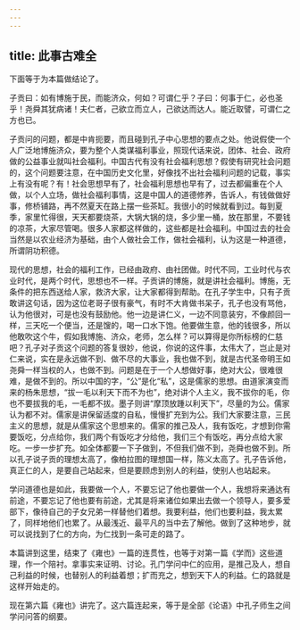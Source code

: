 ```yaml
---
---
---
```

title: 此事古难全
---




下面等于为本篇做结论了。

子贡曰：如有博施于民，而能济众，何如？可谓仁乎？子曰：何事于仁，必也圣乎！尧舜其犹病诸！夫仁者，己欲立而立人，己欲达而达人。能近取譬，可谓仁之方也已。

子贡问的问题，都是中肯扼要，而且碰到孔子中心思想的要点之处。他说假使一个人广泛地博施济众，要为整个人类谋福利事业，照现代话来说，团体、社会、政府做的公益事业就叫社会福利。中国古代有没有社会福利思想？假使有研究社会问题的，这个问题要注意，在中国历史文化里，好像找不出社会福利问题的记载，事实上有没有呢？有！社会思想早有了，社会福利思想也早有了，过去都偏重在个人做，以个人立场，做社会福利事情，这是中国人的道德修养，告诉人，有钱做做好事，修桥铺路，再不然夏天在路上摆一些茶缸。我很小的时候就看到过。每到夏季，家里忙得很，天天都要烧茶，大锅大锅的烧，多少里一桶，放在那里，不要钱的凉茶，大家尽管喝。很多人家都这样做的，这些都是社会福利。中国过去的社会当然是以农业经济为基础，由个人做社会工作，做社会福利，认为这是一种道德，所谓阴功积德。

现代的思想，社会的福利工作，已经由政府、由社团做。时代不同，工业时代与农业时代，是两个时代，思想也不一样。子贡讲的博施，就是讲社会福利。博施，无条件的把东西送给人家，救济大家，让大家都得到帮助。在孔子学生中，只有子贡敢讲这句话，因为这位老哥子很有豪气，有时不大肯做书呆子，孔子也没有骂他，认为他很对，可是也没有鼓励他。他一边是讲仁义，一边不同意装穷，不像颜回一样，三天吃一个便当，还是馊的，喝一口水下饱。他要做生意，他的钱很多，所以他敢吹这个牛，假如我博施、济众，老师，怎么样？可以算得是你所标榜的仁慈吧？孔子对子贡这个问题的答复很妙，他说，你说的这件事，太伟大了，岂止是对仁来说，实在是永远做不到、做不尽的大事业，我也做不到，就是古代圣帝明王如尧舜一样当权的人，也做不到。问题是在于一个人想做好事，绝对大公，很难很难，是做不到的。所以中国的字，“公”是化“私”，这是儒家的思想。由道家演变而来的杨朱思想，“拔一毛以利天下而不为也”，绝对讲个人主义，我不拔你的毛，你也不要拔我的毛，一毛都不拔。墨子则讲“摩顶放踵以利天下”，尽量的为公。儒家认为都不对。儒家是讲保留适度的自私，慢慢扩充到为公。我们大家要注意，三民主义的思想，就是从儒家这个思想来的。儒家的推己及人，我有饭吃，才想到你需要饭吃，分点给你，我们两个有饭吃才分给他，我们三个有饭吃，再分点给大家吃。一步一步扩充。如全体都要一下子做到，不但我们做不到，尧舜也做不到。所以孔子说子贡的理想太高了，像柏拉图的理想国一样，陈义太高了。孔子告诉他，真正仁的人，是要自己站起来，但是要顾虑到别人的利益，使别人也站起来。

学问道德也是如此，我要做一个人，不要忘记了他也要做一个人，我想将来通达有前途，不要忘记了他也要有前途，尤其是将来诸位如果出去做一个领导人，要多爱部下，像待自己的子女兄弟一样替他们着想。我要利益，他们也要利益，我太累了，同样地他们也累了。从最浅近、最平凡的当中去了解他。做到了这种地步，就可以说找到了仁的方向，为仁找到一条可走的路了。

本篇讲到这里，结束了《雍也》一篇的连贯性，也等于对第一篇《学而》这些道理，作一个陪衬。拿事实来证明、讨论。孔门学问中仁的应用，是推己及人，想自己利益的时候，也替别人的利益着想；扩而充之，想到天下人的利益。仁的路就是这样开始走的。

现在第六篇《雍也》讲完了。这六篇连起来，等于是全部《论语》中孔子师生之间学问问答的纲要。